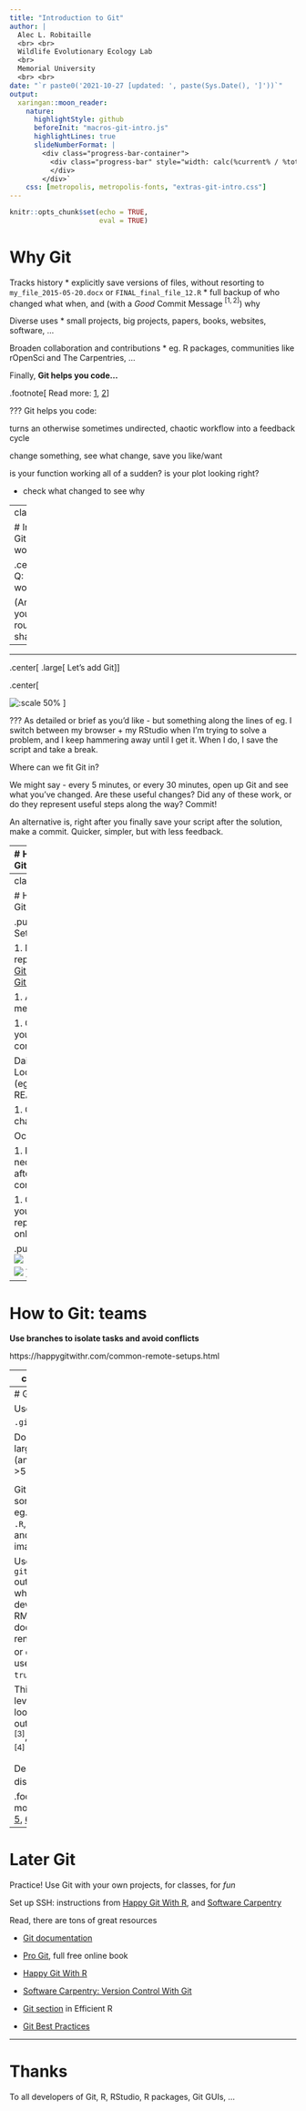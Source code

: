 ```yaml
---
title: "Introduction to Git"
author: | 
  Alec L. Robitaille
  <br> <br>
  Wildlife Evolutionary Ecology Lab
  <br>
  Memorial University
  <br> <br>
date: "`r paste0('2021-10-27 [updated: ', paste(Sys.Date(), ']'))`"
output: 
  xaringan::moon_reader:
    nature:
      highlightStyle: github
      beforeInit: "macros-git-intro.js"
      highlightLines: true
      slideNumberFormat: |
        <div class="progress-bar-container">
          <div class="progress-bar" style="width: calc(%current% / %total% * 100%);">
          </div>
        </div>`
    css: [metropolis, metropolis-fonts, "extras-git-intro.css"]
---
```


```r
knitr::opts_chunk$set(echo = TRUE,
                      eval = TRUE)
```


# Why Git

Tracks history
* explicitly save versions of files, without resorting to `my_file_2015-05-20.docx` or `FINAL_final_file_12.R`
* full backup of who changed what when, and (with a *Good* Commit Message $^{[1, 2]}$) why

Diverse uses
* small projects, big projects, papers, books, websites, software, ...

Broaden collaboration and contributions
* eg. R packages, communities like rOpenSci and The Carpentries, ...

Finally, **Git helps you code...**

.footnote[
Read more: 
[1](https://chris.beams.io/posts/git-commit),
[2](https://tbaggery.com/2008/04/19/a-note-about-git-commit-messages.html)
]

???
Git helps you code:

turns an otherwise sometimes undirected, chaotic workflow into
a feedback cycle

change something, see what change, save you like/want 

is your function working all of a sudden? is your plot looking right?

- check what changed to see why



---
class:important

# Integrating Git into your workflow

.center[
.large[
Q: How do you work?
]

(Answer with your regular routine in the shared note)
]


--

<hr>

.center[
.large[
Let's add Git
]
]



.center[

![:scale 50%](https://upload.wikimedia.org/wikipedia/commons/thumb/e/e0/Git-logo.svg/1280px-Git-logo.svg.png)
]

???
As detailed or brief as you'd like - but something along the lines of 
eg. I switch between my browser + my RStudio when I'm trying to solve a 
problem, and I keep hammering away until I get it. When I do, I save the script
and take a break. 

Where can we fit Git in?

We might say - every 5 minutes, or every 30 minutes, open up Git and 
see what you've changed. Are these useful changes? Did any of these work, 
or do they represent useful steps along the way? Commit!

An alternative is, right after you finally save your script after the solution, 
make a commit. Quicker, simpler, but with less feedback. 

---
# How to Git: basics


![](https://support.nesi.org.nz/hc/article_attachments/360004194235/Git_Diagram.svg)



.footnote[
Other cheatsheets/summaries: [1](https://ndpsoftware.com/git-cheatsheet.html#loc=local_repo),
[2](https://training.github.com/downloads/github-git-cheat-sheet/)
]

---
class:review

# How to Git: solo


.pull-left[
Setup

1. Make a repository: [GitLab](https://gitlab.com/projects/new), [GitHub](https://github.com/new)

1. Add members

1. Clone to your computer


Daily
1. Locally edit (eg. the README)

1. Commit changes

Occasionally 

1. Push (not necessary after every commit)

1. Check your repository online
]

.pull-right[
![](images/invite_members_gl.png)

![](images/clone_gh_desktop.png)
]


---
# How to Git: teams

**Use branches to isolate tasks and avoid conflicts**

https://happygitwithr.com/common-remote-setups.html

---
class:review

# How to Git: teams


TODO: penguins, task, split code/merge?


---
# Git Tips

Use a `.gitignore` $^{[1]}$

Do not commit large files (anything >50mb)

<hr>

Git can only *diff* some filetypes, eg. text files like `.R`, `.Rmd`, `.md`, and `.csv`, 
and images `.png`

Use the `github_document` output format while developing an RMarkdown
document, later rendering a PDF or `docx` $^{[2]}$ (or use `keep_md: true`)

This can also be leveraged to look at how output figures $^{[3]}$, and tables $^{[4]}$ change

<hr>

Dealing with disasters $^{[5, 6]}$



.footnote[
Read more:
[1](https://docs.github.com/en/get-started/getting-started-with-git/ignoring-files),
[2](https://happygitwithr.com/workflows-browsability.html?q=gitignore#r-markdown),
[3](https://github.com/robitalec/ScaleInMultilayerNetworks/commit/90327e42aa4d0f76d748f49c62b152a2935d605e?short_path=03e63b1#diff-03e63b14fd55e5556148f615b0f48ee1d9d04ee6e7e22219953d37c14043a4c5),
[4](https://github.com/wildlifeevoeco/SnailPace/commit/cd05e369f925a53edd6079156994bd0c9eb7f746#diff-d212c5037536750b7de11f8638f2914dd504d5a1054de94bf39995cd10ee5d3b),
[5](https://happygitwithr.com/burn.html),
[6](https://happygitwithr.com/ideas-for-content.html#common-workflow-questions)
]

---
# Later Git

Practice! Use Git with your own projects, for classes, for *fun*

Set up SSH: instructions from [Happy Git With R](https://happygitwithr.com/ssh-keys.html), and [Software Carpentry](https://swcarpentry.github.io/git-novice/07-github/index.html#https-vs-ssh)

Read, there are tons of great resources

* [Git documentation](https://git-scm.com/doc)

* [Pro Git](https://git-scm.com/book/en/v2), full free online book

* [Happy Git With R](https://happygitwithr.com/)

* [Software Carpentry: Version Control With Git](https://swcarpentry.github.io/git-novice/)

* [Git section](https://csgillespie.github.io/efficientR/collaboration.html#version-control) in Efficient R

* [Git Best Practices](https://sethrobertson.github.io/GitBestPractices/)


---
# Thanks
To all developers of Git, R, RStudio, R packages, Git GUIs, ... 
